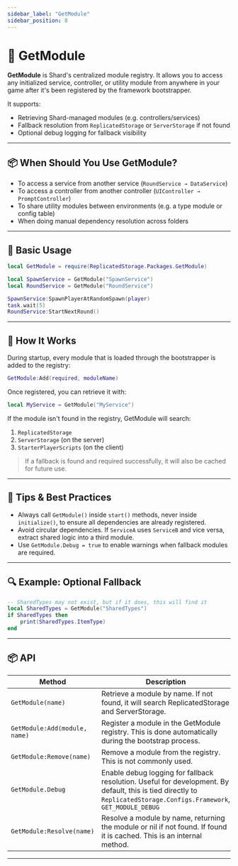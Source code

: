 ```yaml
---
sidebar_label: "GetModule"
sidebar_position: 8
---
```


# 🧰 GetModule

**GetModule** is Shard's centralized module registry. It allows you to access any initialized service, controller, or utility module from anywhere in your game after it's been registered by the framework bootstrapper.

It supports:
- Retrieving Shard-managed modules (e.g. controllers/services)
- Fallback resolution from `ReplicatedStorage` or `ServerStorage` if not found
- Optional debug logging for fallback visibility

---

## 📦 When Should You Use GetModule?

- To access a service from another service (`RoundService → DataService`)
- To access a controller from another controller (`UIController → PromptController`)
- To share utility modules between environments (e.g. a type module or config table)
- When doing manual dependency resolution across folders

---

## 🧪 Basic Usage

```lua
local GetModule = require(ReplicatedStorage.Packages.GetModule)

local SpawnService = GetModule("SpawnService")
local RoundService = GetModule("RoundService")

SpawnService:SpawnPlayerAtRandomSpawn(player)
task.wait(5)
RoundService:StartNextRound()

````

---

## 🧬 How It Works

During startup, every module that is loaded through the bootstrapper is added to the registry:

```lua
GetModule:Add(required, moduleName)
```

Once registered, you can retrieve it with:

```lua
local MyService = GetModule("MyService")
```

If the module isn't found in the registry, GetModule will search:

1. `ReplicatedStorage`
2. `ServerStorage` (on the server)
3. `StarterPlayerScripts` (on the client)

> If a fallback is found and required successfully, it will also be cached for future use.

---

## 🧠 Tips & Best Practices

* Always call `GetModule()` inside `start()` methods, never inside `initialize()`, to ensure all dependencies are already registered.
* Avoid circular dependencies. If `ServiceA` uses `ServiceB` and vice versa, extract shared logic into a third module.
* Use `GetModule.Debug = true` to enable warnings when fallback modules are required.

---

## 🔍 Example: Optional Fallback

```lua
-- SharedTypes may not exist, but if it does, this will find it
local SharedTypes = GetModule("SharedTypes")
if SharedTypes then
	print(SharedTypes.ItemType)
end
```

--- 

## 📦 API

| Method         | Description                                                                 |
|----------------|-----------------------------------------------------------------------------|
| `GetModule(name)` | Retrieve a module by name. If not found, it will search ReplicatedStorage and ServerStorage. |
| `GetModule:Add(module, name)` | Register a module in the GetModule registry. This is done automatically during the bootstrap process. |
| `GetModule:Remove(name)` | Remove a module from the registry. This is not commonly used. |
| `GetModule.Debug` | Enable debug logging for fallback resolution. Useful for development. By default, this is tied directly to `ReplicatedStorage.Configs.Framework`, `GET_MODULE_DEBUG` |
| `GetModule:Resolve(name)` | Resolve a module by name, returning the module or nil if not found. If found it is cached. This is an internal method. |


---